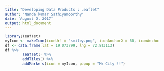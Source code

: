 ```yaml
---
title: "Developing Data Products : Leaflet"
author: "Nanda kumar Sathiyamoorthy"
date: "August 5, 2017"
output: html_document
---
```


```r
library(leaflet)
myIcon <- makeIcon(iconUrl = "smiley.png", iconAnchorX = 60, iconAnchorY = 0)
df <- data.frame(lat = 19.073799, lng = 72.883113)
df %>%
        leaflet() %>%
        addTiles() %>%
        addMarkers(icon = myIcon, popup = "My City !!")
```

